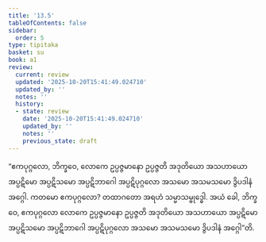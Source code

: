 ```yaml
---
title: '13.5'
tableOfContents: false
sidebar:
  order: 5
type: tipitaka
basket: su
book: a1
review:
  current: review
  updated: '2025-10-20T15:41:49.024710'
  updated_by: ''
  notes: ''
  history:
  - state: review
    date: '2025-10-20T15:41:49.024710'
    updated_by: ''
    notes: ''
    previous_state: draft
---
```



<DynamicBreadcrumb />


<ReviewStatus review={frontmatter.review} showDetails={true} />

<HypothesisAnnotation frontmatter={frontmatter} />

<Division number="174" book="a1" e="ch" v="15" p="22">

<Paragraph number="267" book="a1">
“ဧကပုဂ္ဂလော, ဘိက္ခဝေ, လောကေ ဥပ္ပဇ္ဇမာနော ဥပ္ပဇ္ဇတိ အဒုတိယော အသဟာယော အပ္ပဋိမော အပ္ပဋိသမော အပ္ပဋိဘာဂေါ အပ္ပဋိပုဂ္ဂလော အသမော အသမသမော ဒွိပဒါနံ အဂ္ဂေါ. ကတမော ဧကပုဂ္ဂလော? တထာဂတော အရဟံ သမ္မာသမ္ဗုဒ္ဓေါ. အယံ ခေါ, ဘိက္ခဝေ, ဧကပုဂ္ဂလော လောကေ ဥပ္ပဇ္ဇမာနော ဥပ္ပဇ္ဇတိ အဒုတိယော အသဟာယော အပ္ပဋိမော အပ္ပဋိသမော အပ္ပဋိဘာဂေါ အပ္ပဋိပုဂ္ဂလော အသမော အသမသမော ဒွိပဒါနံ အဂ္ဂေါ”တိ.
</Paragraph>
</Division>